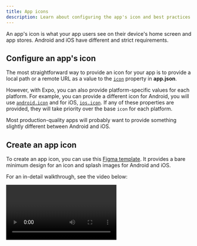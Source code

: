 ```yaml
---
title: App icons
description: Learn about configuring the app's icon and best practices for Android and iOS.
---
```



An app's icon is what your app users see on their device's home screen and app stores. Android and iOS have different and strict requirements.

## Configure an app's icon

The most straightforward way to provide an icon for your app is to provide a local path or a remote URL as a value to the [`icon`](/versions/latest/config/app/#icon) property in **app.json**.

However, with Expo, you can also provide platform-specific values for each platform. For example, you can provide a different icon for Android, you will use [`android.icon`](/versions/latest/config/app/#icon-3) and for iOS, [`ios.icon`](/versions/latest/config/app/#icon-2). If any of these properties are provided, they will take priority over the base `icon` for each platform.

Most production-quality apps will probably want to provide something slightly different between Android and iOS.

## Create an app icon

To create an app icon, you can use this [Figma template](https://www.figma.com/community/file/1155362909441341285). It provides a bare minimum design for an icon and splash images for Android and iOS.

For an in-detail walkthrough, see the video below:

<Video url="https://youtu.be/QSNkU7v0MPc" />

## Customization and best practices

### Android

{/* TODO: (@aman) Remove comments below when monochrome is released for the next SDK. */}

Further customization of the Android icon is possible using the [`android.adaptiveIcon`](versions/latest/config/app/#adaptiveicon) property, which will override both of the previously mentioned settings.

The Android Adaptive Icon is formed from two separate layers &mdash; a foreground image and a background color or image. This allows the OS to mask the icon into different shapes and also supports visual effects.
{/* - For Android 13 and later, the OS supports a monochrome foreground image layer which will use a background color taken from the device's theme. */}

The design you provide should follow the [Android Adaptive Icon Guidelines](https://developer.android.com/guide/practices/ui_guidelines/icon_design_adaptive) for launcher icons. You should also:

- Use **.png** files.
- Use the `android.adaptiveIcon.foregroundImage` field in **app.json** to specify your foreground image.
  {/* - Use the `android.adaptiveIcon.monochromeImage` field in **app.json** to specify your monochrome image. */}
- The default background color is white; to specify a different background color, use the `android.adaptiveIcon.backgroundColor` field. You can instead specify a background image using the `android.adaptiveIcon.backgroundImage` field. Make sure that it has the same dimensions as your foreground image.

You may also want to provide a separate icon for older Android devices that do not support Adaptive Icons. You can do so with the `android.icon` field. This single icon would probably be a combination of your foreground and background layers.

> You may still want to follow some of the [Apple best practices](https://developer.apple.com/ios/human-interface-guidelines/icons-and-images/app-icon/) to ensure your icon looks professional, such as testing your icon on different wallpapers and avoiding text beside your product's wordmark. Provide something that's at least 512x512 pixels. Since you already need 1024x1024 for iOS.

### iOS

For iOS, you app's icon should follow the [Apple Human Interface Guidelines](https://developer.apple.com/ios/human-interface-guidelines/icons-and-images/app-icon/). You should also:

- Use a **.png** file.
- 1024x1024 is a good size. If you have an Expo managed project, [EAS Build](/build/setup) will generate the other sizes for you. If you have a bare workflow project, you should generate the icons on your own. The largest size EAS Build generates is 1024x1024.
- The icon must be exactly square. For example, a 1023x1024 icon is not valid.
- Make sure the icon fills the whole square, with no rounded corners or other transparent pixels. The operating system will mask your icon when appropriate.

## Next step

<BoxLink
  title="Safe areas"
  description="Learn more about creating a safe area is a great way to ensure that your app's content is appropriately positioned around notches, status bars, home indicators, and other device and operating system interface elements."
  href="/develop/user-interface/safe-areas"
/>
